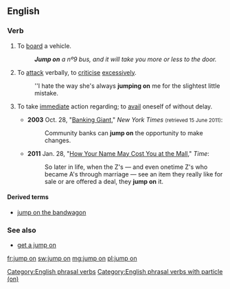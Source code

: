 ==English==

===Verb===
{{en-verb|head=[[to]] [[jump]] [[on]]|jumps on|jumping on|jumped on}}

# To [[board]] a vehicle.
#: '''''Jump on''' a nº9 bus, and it will take you more or less to the door.''
# {{context|idiomatic|lang=en}} To [[attack]] verbally, to [[criticise]] [[excessive]]ly.
#: ''I hate the way she's always '''jumping on''' me for the slightest little mistake.
# {{context|idiomatic|lang=en}} To take [[immediate]] action regarding; to [[avail]] oneself of without delay.
#* '''2003''' Oct. 28, "[http://www.nytimes.com/2003/10/28/business/banking-giant-the-impact-fleet-customers-looking-for-easier-transition.html?pagewanted=2 Banking Giant]," ''New York Times'' <small>(retrieved 15 June 2011)</small>:
#*: Community banks can '''jump on''' the opportunity to make changes.
#* '''2011''' Jan. 28, "[http://www.time.com/time/business/article/0,8599,2045050,00.html How Your Name May Cost You at the Mall]," ''Time'':
#*: So later in life, when the Z's — and even onetime Z's who became A's through marriage — see an item they really like for sale or are offered a deal, they '''jump on''' it.

====Derived terms====
* [[jump on the bandwagon]]

===See also===
* [[get a jump on]]

[[Category:English phrasal verbs]]
[[Category:English phrasal verbs with particle (on)]]

[[fr:jump on]]
[[sw:jump on]]
[[mg:jump on]]
[[pl:jump on]]